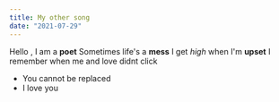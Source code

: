```yaml
---
title: My other song
date: "2021-07-29"
---
```

Hello , I am a **poet**
Sometimes life's a **mess** 
I get *high* when I'm **upset**
I remember when me and love didnt click

- You cannot be replaced
- I love you